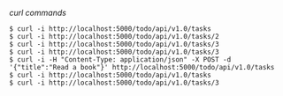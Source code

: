 *curl commands*

~~~~
$ curl -i http://localhost:5000/todo/api/v1.0/tasks
$ curl -i http://localhost:5000/todo/api/v1.0/tasks/2
$ curl -i http://localhost:5000/todo/api/v1.0/tasks/3
$ curl -i http://localhost:5000/todo/api/v1.0/tasks/3
$ curl -i -H "Content-Type: application/json" -X POST -d '{"title":"Read a book"}' http://localhost:5000/todo/api/v1.0/tasks
$ curl -i http://localhost:5000/todo/api/v1.0/tasks
$ curl -i http://localhost:5000/todo/api/v1.0/tasks/3
~~~~
